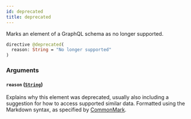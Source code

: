 ```yaml
---
id: deprecated
title: deprecated
---
```


Marks an element of a GraphQL schema as no longer supported.

```graphql
directive @deprecated(
  reason: String = "No longer supported"
)
```

### Arguments

#### `reason` ([`String`](/docs/partners/truework/scalars/string))

Explains why this element was deprecated, usually also including a suggestion for how to access supported similar data. Formatted using the Markdown syntax, as specified by [CommonMark](https://commonmark.org/).
